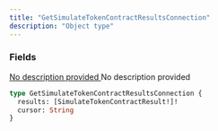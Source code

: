 ```yaml
---
title: "GetSimulateTokenContractResultsConnection"
description: "Object type"
---
```


### Fields

<a href="/api-reference/types/simulatetokencontractresult">
  <ResponseField name="results" type="[SimulateTokenContractResult!]!" required>
    No description provided
  </ResponseField>
</a>

<ResponseField name="cursor" type="String">
  No description provided
</ResponseField>


```graphql GetSimulateTokenContractResultsConnection
type GetSimulateTokenContractResultsConnection {
  results: [SimulateTokenContractResult!]!
  cursor: String
}
```
